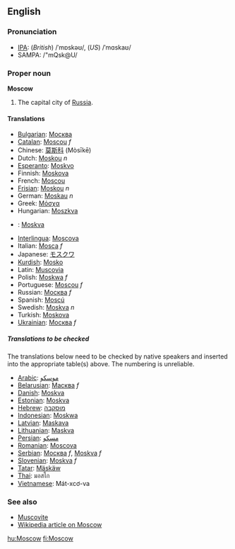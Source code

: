 ==English==
===Pronunciation===
*[[IPA]]: (''British'') /ˈmɒskəʊ/, (''US'') /ˈmɑskaʊ/
*SAMPA: /"mQsk@U/

===Proper noun===
'''Moscow'''

#The capital city of [[Russia]].

====Translations====
*[[Bulgarian]]: [[Москва]]
*[[Catalan]]: [[Moscou]] ''f''
*Chinese: [[莫斯科]] (Mòsīkē)
*Dutch: [[Moskou]] ''n''
*[[Esperanto]]: [[Moskvo]]
*Finnish: [[Moskova]]
*French: [[Moscou]]
*[[Frisian]]: [[Moskou]] ''n''
*German: [[Moskau]] ''n''
*Greek: [[Μόσχα]]
*Hungarian: [[Moszkva]]
* {{io}} : [[Moskva]]
*[[Interlingua]]: [[Moscova]]
*Italian: [[Mosca]] ''f''
*Japanese: [[モスクワ]]
*[[Kurdish]]: [[Mosko]]
*Latin: [[Muscovia]]
*Polish: [[Moskwa]] ''f''
*Portuguese: [[Moscou]] ''f''
*Russian: [[Москва]] ''f''
*Spanish: [[Moscú]]
*Swedish: [[Moskva]] ''n''
*Turkish: [[Moskova]]
*[[Ukrainian]]: [[Москва]] ''f''

=====Translations to be checked=====
<!--Remove this section once all of the translations below have been moved into the tables above.-->

The translations below need to be checked by native speakers and inserted into the appropriate table(s) above.  The numbering is unreliable.

*[[Arabic]]: [[موسكو]]
*[[Belarusian]]: [[Масква]] ''f''
*[[Danish]]: [[Moskva]]
*[[Estonian]]: [[Moskva]]
*[[Hebrew]]: [[מוסקבה]]
*[[Indonesian]]: [[Moskwa]]
*[[Latvian]]: [[Maskava]]
*[[Lithuanian]]: [[Maskva]]
*[[Persian]]: [[مسکو]]
*[[Romanian]]: [[Moscova]]
*[[Serbian]]: [[Москва]] ''f'', [[Moskva]]  ''f''
*[[Slovenian]]: [[Moskva]] ''f''
*[[Tatar]]: [[Mäskäw]]
*[[Thai]]: มอสโก
*[[Vietnamese]]: Mát-xcơ-va

===See also===
*[[Muscovite]]
*[[w:Moscow, Russia|Wikipedia article on Moscow]]

[[hu:Moscow]]
[[fi:Moscow]]